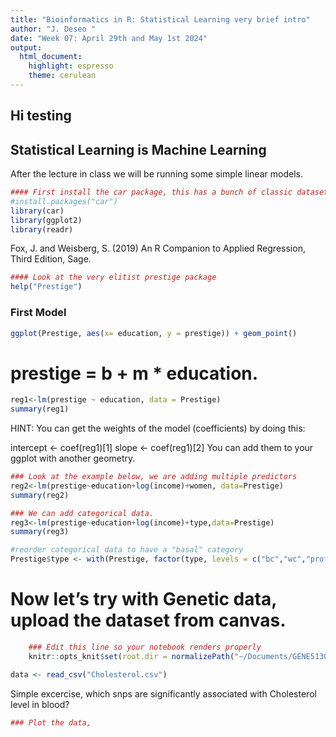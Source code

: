 ```yaml
---
title: "Bioinformatics in R: Statistical Learning very brief intro"
author: "J. Deseo "
date: "Week 07: April 29th and May 1st 2024"
output: 
  html_document: 
    highlight: espresso
    theme: cerulean
---
```


## Hi testing

## Statistical Learning is Machine Learning

After the lecture in class we will be running some simple linear models.

```r
#### First install the car package, this has a bunch of classic datasets used when learning ML.
#install.packages("car")
library(car)
library(ggplot2)
library(readr)
```

Fox, J. and Weisberg, S. (2019) An R Companion to Applied Regression, Third Edition, Sage.

```r
#### Look at the very elitist prestige package
help("Prestige")
```

### First Model 

```r
ggplot(Prestige, aes(x= education, y = prestige)) + geom_point()
```

# prestige = b + m * education.

```r
reg1<-lm(prestige ~ education, data = Prestige)
summary(reg1)
```
HINT: You can get the weights of the model (coefficients) by doing this:

intercept <- coef(reg1)[1]
slope <- coef(reg1)[2]
You can add them to your ggplot with another geometry.

```r
### Look at the example below, we are adding multiple predictors
reg2<-lm(prestige~education+log(income)+women, data=Prestige)
summary(reg2)
```

```r
### We can add categorical data.
reg3<-lm(prestige~education+log(income)+type,data=Prestige)
summary(reg3)
```

```r
#reorder categorical data to have a "basal" category 
Prestige$type <- with(Prestige, factor(type, levels = c("bc","wc","prof")))
```

# Now let's try with Genetic data, upload the dataset from canvas.


```r
    ### Edit this line so your notebook renders properly
    knitr::opts_knit$set(root.dir = normalizePath("~/Documents/GENE5130")) 
```

```r
data <- read_csv("Cholesterol.csv")
```

Simple excercise, which snps are significantly associated with Cholesterol level in blood?

```r
### Plot the data, 

```


